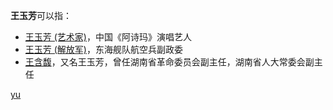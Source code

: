 '''王玉芳'''可以指：
* [[王玉芳_(艺术家)|王玉芳 (艺术家)]]，中国《阿诗玛》演唱艺人
* [[王玉芳_(解放军)|王玉芳 (解放军)]]，东海舰队航空兵副政委
* [[王含馥|王含馥]]，又名王玉芳，曾任湖南省革命委员会副主任，湖南省人大常委会副主任

{{disambig}}

[[Category:三字王姓人名消歧义|yu]]